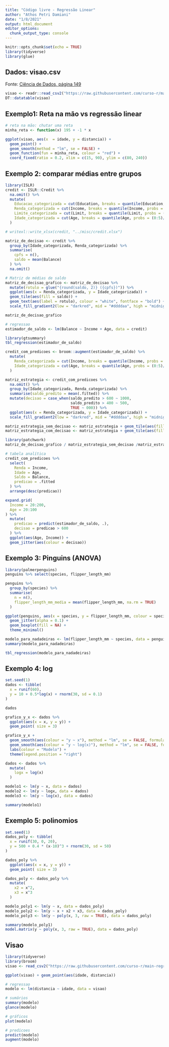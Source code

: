 ```yaml
---
title: "Código livre - Regressão Linear"
author: "Athos Petri Damiani"
date: "1/8/2021"
output: html_document
editor_options: 
  chunk_output_type: console
---
```


```r
knitr::opts_chunk$set(echo = TRUE)
library(tidyverse)
library(glue)
```


## Dados: visao.csv

Fonte: [Ciência de Dados, página 149](https://curso-r.github.io/main-regressao-linear/referencias/Ci%C3%AAncia%20de%20Dados.%20Fundamentos%20e%20Aplica%C3%A7%C3%B5es.%20Vers%C3%A3o%20parcial%20preliminar.%20maio%20Pedro%20A.%20Morettin%20Julio%20M.%20Singer.pdf)

```r
visao <- readr::read_csv2("https://raw.githubusercontent.com/curso-r/main-regressao-linear/master/misc/visao.csv")
DT::datatable(visao)
```

## Exemplo1: Reta na mão vs regressão linear

```r
# reta na mão: chutar uma reta
minha_reta <- function(x) 195 + -1 * x
```

```r
ggplot(visao, aes(x  = idade, y = distancia)) +
  geom_point() + 
  geom_smooth(method = "lm", se = FALSE) +
  geom_function(fun = minha_reta, colour = "red") +
  coord_fixed(ratio = 0.2, xlim = c(15, 90), ylim = c(80, 240))
```

## Exemplo 2: comparar médias entre grupos

```r
library(ISLR)
credit <- ISLR::Credit %>%
  na.omit() %>%
  mutate(
    Educacao_categorizada = cut(Education, breaks = quantile(Education, probs = (0:5)/5)),
    Renda_categorizada = cut(Income, breaks = quantile(Income, probs = (0:5)/5)),
    Limite_categorizada = cut(Limit, breaks = quantile(Limit, probs = (0:5)/5)),
    Idade_categorizada = cut(Age, breaks = quantile(Age, probs = (0:5)/5))
  )

# writexl::write_xlsx(credit, "../misc/credit.xlsx")
```


```r
matriz_de_decisao <- credit %>%
  group_by(Idade_categorizada, Renda_categorizada) %>%
  summarise(
    cpfs = n(),
    saldo = mean(Balance)
  ) %>%
  na.omit()
```


```r
# Matriz de médias de saldo
matriz_de_decisao_grafico <- matriz_de_decisao %>%
  mutate(rotulo = glue("{round(saldo, 2)} ({cpfs})")) %>%
  ggplot(aes(x = Renda_categorizada, y = Idade_categorizada)) +
  geom_tile(aes(fill = saldo)) +
  geom_text(aes(label = rotulo), colour = "white", fontface = "bold") +
  scale_fill_gradient2(low = "darkred", mid = "#ddddaa", high = "midnightblue", midpoint = 600)

matriz_de_decisao_grafico
```


```r
# regressao
estimador_de_saldo <- lm(Balance ~ Income + Age, data = credit)
```

```r
library(gtsummary)
tbl_regression(estimador_de_saldo)
```


```r
credit_com_predicoes <- broom::augment(estimador_de_saldo) %>%
  mutate(
    Renda_categorizada = cut(Income, breaks = quantile(Income, probs = (0:5)/5)),
    Idade_categorizada = cut(Age, breaks = quantile(Age, probs = (0:5)/5))
  )
```


```r
matriz_estrategia <- credit_com_predicoes %>%
  na.omit() %>%
  group_by(Idade_categorizada, Renda_categorizada) %>%
  summarise(saldo_predito = mean(.fitted)) %>%
  mutate(decisao = case_when(saldo_predito > 600 ~ 1000, 
                             saldo_predito > 400 ~ 500,
                             TRUE ~ 000)) %>%
  ggplot(aes(x = Renda_categorizada, y = Idade_categorizada)) +
  scale_fill_gradient2(low = "darkred", mid = "#ddddaa", high = "midnightblue", midpoint = 600)

matriz_estrategia_sem_decisao <- matriz_estrategia + geom_tile(aes(fill = saldo_predito))
matriz_estrategia_com_decisao <- matriz_estrategia + geom_tile(aes(fill = decisao))
```

```r
library(patchwork)
matriz_de_decisao_grafico / matriz_estrategia_sem_decisao /matriz_estrategia_com_decisao
```

```r
# tabela analítica
credit_com_predicoes %>% 
  select(
    Renda = Income, 
    Idade = Age, 
    Saldo = Balance, 
    predicao = .fitted
  ) %>%
  arrange(desc(predicao))
```

```r
expand.grid(
  Income = 20:200,
  Age = 20:100
) %>%
  mutate(
    predicao = predict(estimador_de_saldo, .),
    decisao = predicao > 600
  ) %>%
  ggplot(aes(Age, Income)) +
  geom_jitter(aes(colour = decisao))
```







## Exemplo 3: Pinguins (ANOVA)

```r
library(palmerpenguins)
penguins %>% select(species, flipper_length_mm)
```

```r
penguins %>%
  group_by(species) %>%
  summarise(
    n = n(),
    flipper_length_mm_media = mean(flipper_length_mm, na.rm = TRUE)
  )
```

```r
ggplot(penguins, aes(x = species, y = flipper_length_mm, colour = species)) +
  geom_jitter(alpha = 0.1) +
  geom_boxplot(fill = NA) +
  theme_minimal()
```

```r
modelo_para_nadadeiras <- lm(flipper_length_mm ~ species, data = penguins)
summary(modelo_para_nadadeiras)
```

```r
tbl_regression(modelo_para_nadadeiras)
```


## Exemplo 4: log

```r
set.seed(1)
dados <- tibble(
  x = runif(60),
  y = 10 + 0.5*log(x) + rnorm(30, sd = 0.1)
)

dados
```

```r
grafico_y_x <- dados %>%
  ggplot(aes(x = x, y = y)) + 
  geom_point( size = 3) 

grafico_y_x +
  geom_smooth(aes(colour = "y ~ x"), method = "lm", se = FALSE, formula = y ~ x) +
  geom_smooth(aes(colour = "y ~ log(x)"), method = "lm", se = FALSE, formula = y ~ log(x)) +
  labs(colour = "Modelo") +
  theme(legend.position = "right") 
```

```r
dados <- dados %>%
  mutate(
    logx = log(x)
  )

modelo1 <- lm(y ~ x, data = dados)
modelo2 <- lm(y ~ logx, data = dados)
modelo3 <- lm(y ~ log(x), data = dados)
```

```r
summary(modelo1)
```


## Exemplo 5: polinomios

```r
set.seed(1)
dados_poly <- tibble(
  x = runif(30, 0, 20),
  y = 500 + 0.4 * (x-10)^3 + rnorm(30, sd = 50)
)

dados_poly %>%
  ggplot(aes(x = x, y = y)) + 
  geom_point( size = 3) 
```

```r
dados_poly <- dados_poly %>%
  mutate(
    x2 = x^2,
    x3 = x^3
  )

modelo_poly1 <- lm(y ~ x, data = dados_poly)
modelo_poly2 <- lm(y ~ x + x2 + x3, data = dados_poly)
modelo_poly3 <- lm(y ~ poly(x, 3, raw = TRUE), data = dados_poly)
```

```r
summary(modelo_poly1)
model.matrix(y ~ poly(x, 3, raw = TRUE), data = dados_poly)
```


## Visao

```r
library(tidyverse)
library(broom)
visao <- read_csv2("https://raw.githubusercontent.com/curso-r/main-regressao-linear/master/misc/visao.csv")

ggplot(visao) + geom_point(aes(idade, distancia))

# regressao
modelo <- lm(distancia ~ idade, data = visao)

# sumários
summary(modelo)
glance(modelo)

# gráficos
plot(modelo)

# predicoes
predict(modelo)
augment(modelo)
```




